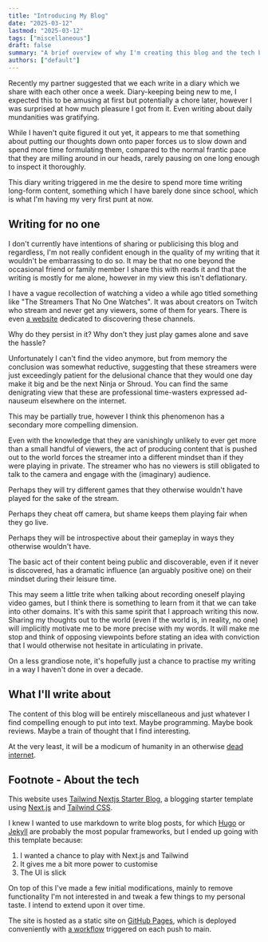 ```yaml
---
title: "Introducing My Blog"
date: "2025-03-12"
lastmod: "2025-03-12"
tags: ["miscellaneous"]
draft: false
summary: "A brief overview of why I'm creating this blog and the tech behind it."
authors: ["default"]
---
```


Recently my partner suggested that we each write in a diary which we share with each other once a week. Diary-keeping being new to me, I expected this to be amusing at first but potentially a chore later, however I was surprised at how much pleasure I got from it. Even writing about daily mundanities was gratifying.

While I haven't quite figured it out yet, it appears to me that something about putting our thoughts down onto paper forces us to slow down and spend more time formulating them, compared to the normal frantic pace that they are milling around in our heads, rarely pausing on one long enough to inspect it thoroughly.

This diary writing triggered in me the desire to spend more time writing long-form content, something which I have barely done since school, which is what I'm having my very first punt at now.

## Writing for no one

I don't currently have intentions of sharing or publicising this blog and regardless, I'm not really confident enough in the quality of my writing that it wouldn't be embarrassing to do so.
It may be that no one beyond the occasional friend or family member I share this with reads it and that the writing is mostly for me alone, however in my view this isn't deflationary.

I have a vague recollection of watching a video a while ago titled something like "The Streamers That No One Watches". It was about creators on Twitch who stream and never get any viewers, some of them for years. There is even [a website](https://nobody.live/) dedicated to discovering these channels.

Why do they persist in it? Why don't they just play games alone and save the hassle?

Unfortunately I can't find the video anymore, but from memory the conclusion was somewhat reductive, suggesting that these streamers were just exceedingly patient for the delusional chance that they would one day make it big and be the next Ninja or Shroud. You can find the same denigrating view that these are professional time-wasters expressed ad-nauseum elsewhere on the internet.

This may be partially true, however I think this phenomenon has a secondary more compelling dimension.

Even with the knowledge that they are vanishingly unlikely to ever get more than a small handful of viewers, the act of producing content that is pushed out to the world forces the streamer into a different mindset than if they were playing in private. The streamer who has no viewers is still obligated to talk to the camera and engage with the (imaginary) audience.

Perhaps they will try different games that they otherwise wouldn't have played for the sake of the stream.

Perhaps they cheat off camera, but shame keeps them playing fair when they go live.

Perhaps they will be introspective about their gameplay in ways they otherwise wouldn't have.

The basic act of their content being public and discoverable, even if it never is discovered, has a dramatic influence (an arguably positive one) on their mindset during their leisure time.

This may seem a little trite when talking about recording oneself playing video games, but I think there is something to learn from it that we can take into other domains. It's with this same spirit that I approach writing this now. Sharing my thoughts out to the world (even if the world is, in reality, no one) will implicitly motivate me to be more precise with my words. It will make me stop and think of opposing viewpoints before stating an idea with conviction that I would otherwise not hesitate in articulating in private.

On a less grandiose note, it's hopefully just a chance to practise my writing in a way I haven't done in over a decade.

## What I'll write about

The content of this blog will be entirely miscellaneous and just whatever I find compelling enough to put into text. Maybe programming. Maybe book reviews. Maybe a train of thought that I find interesting.

At the very least, it will be a modicum of humanity in an otherwise [dead internet](https://en.wikipedia.org/wiki/Dead_Internet_theory).

## Footnote - About the tech

This website uses [Tailwind Nextjs Starter Blog](https://github.com/timlrx/tailwind-nextjs-starter-blog), a blogging starter template using [Next.js](https://nextjs.org/) and [Tailwind CSS](https://tailwindcss.com/).

I knew I wanted to use markdown to write blog posts, for which [Hugo](https://gohugo.io/) or [Jekyll](https://jekyllrb.com/) are probably the most popular frameworks, but I ended up going with this template because:

1. I wanted a chance to play with Next.js and Tailwind
2. It gives me a bit more power to customise
3. The UI is slick

On top of this I've made a few initial modifications, mainly to remove functionality I'm not interested in and tweak a few things to my personal taste. I intend to extend upon it over time.

The site is hosted as a static site on [GitHub Pages](https://pages.github.com/), which is deployed conveniently with [a workflow](https://github.com/fnannestad/finnnannestad/blob/main/.github/workflows/pages.yml) triggered on each push to main.
